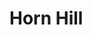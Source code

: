 
# Horn Hill
<ProjectDetails
  region="Reach"
  house="House Tarly"
  type="Castle"
  status="Abandoned"
  warp="/warp hornhill"
  projectLead="TheYoungWolf, WhereRmyDragons, Fin"
  dateStarted="2016-12-06T01:38:00.000Z"
  dateCompleted="undefined"
/>
